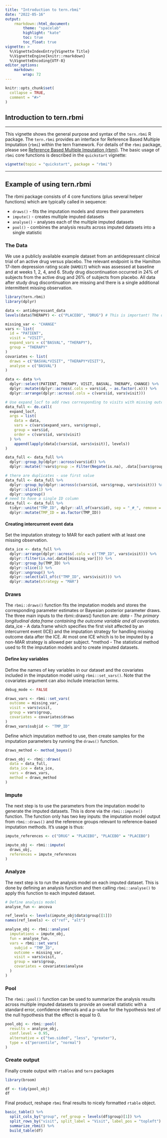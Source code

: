 ```yaml
---
title: "Introduction to tern.rbmi"
date: "2022-05-16"
output:
    rmarkdown::html_document:
        theme: "spacelab"
        highlight: "kate"
        toc: true
        toc_float: true
vignette: >
  %\VignetteIndexEntry{Vignette Title}
  %\VignetteEngine{knitr::rmarkdown}
  %\VignetteEncoding{UTF-8}
editor_options:
    markdown:
        wrap: 72
---
```


```r
knitr::opts_chunk$set(
  collapse = TRUE,
  comment = "#>"
)
```

## Introduction to tern.rbmi

---------

This vignette shows the general purpose and syntax of the `tern.rbmi` R package.
The `tern.rbmi` provides an interface for Reference Based Multiple Imputation (`rbmi`) within the tern framework. For details of the `rbmi` package, please see [Reference Based Multiple Imputation (rbmi)](https://github.com/insightsengineering/rbmi). The basic usage of `rbmi` core functions is described
in the `quickstart` vignette:

```r
vignette(topic = "quickstart", package = "rbmi")
```
---------

## Example of using tern.rbmi

The rbmi package consists of 4 core functions (plus several helper functions) which are typically called in sequence:

* `draws()` - fits the imputation models and stores their parameters
* `impute()` - creates multiple imputed datasets
* `analyse()` - analyses each of the multiple imputed datasets
* `pool()` - combines the analysis results across imputed datasets into a single statistic

### The Data

We use a publicly available example dataset from an antidepressant clinical trial of an active drug versus placebo. The relevant endpoint is the Hamilton 17-item depression rating scale (`HAMD17`) which was assessed at baseline and at weeks 1, 2, 4, and 6. Study drug discontinuation occurred in 24% of subjects from the active drug and 26% of subjects from placebo. All data after study drug discontinuation are missing and there is a single additional intermittent missing observation.

```r
library(tern.rbmi)
library(dplyr)
```

```r
data <- antidepressant_data
levels(data$THERAPY) <- c("PLACEBO", "DRUG") # This is important! The order defines the computation order later

missing_var <- "CHANGE"
vars <- list(
  id = "PATIENT",
  visit = "VISIT",
  expand_vars = c("BASVAL", "THERAPY"),
  group = "THERAPY"
)
covariates <- list(
  draws = c("BASVAL*VISIT", "THERAPY*VISIT"),
  analyse = c("BASVAL")
)

data <- data %>%
  dplyr::select(PATIENT, THERAPY, VISIT, BASVAL, THERAPY, CHANGE) %>%
  dplyr::mutate(dplyr::across(.cols = vars$id, ~ as.factor(.x))) %>%
  dplyr::arrange(dplyr::across(.cols = c(vars$id, vars$visit)))
```



```r
# Use expand_locf to add rows corresponding to visits with missing outcomes to the dataset
data_full <- do.call(
  expand_locf,
  args = list(
    data = data,
    vars = c(vars$expand_vars, vars$group),
    group = vars$id,
    order = c(vars$id, vars$visit)
  ) %>%
    append(lapply(data[c(vars$id, vars$visit)], levels))
)

data_full <- data_full %>%
  dplyr::group_by(dplyr::across(vars$id)) %>%
  dplyr::mutate(!!vars$group := Filter(Negate(is.na), .data[[vars$group]])[1])

# there are duplicates - use first value
data_full <- data_full %>%
  dplyr::group_by(dplyr::across(c(vars$id, vars$group, vars$visit))) %>%
  dplyr::slice(1) %>%
  dplyr::ungroup()
# need to have a single ID column
data_full <- data_full %>%
  tidyr::unite("TMP_ID", dplyr::all_of(vars$id), sep = "_#_", remove = FALSE) %>%
  dplyr::mutate(TMP_ID = as.factor(TMP_ID))
```


#### Creating intercurrent event data

Set the imputation strategy to MAR for each patient with at least one missing observation.

```r
data_ice <- data_full %>%
  dplyr::arrange(dplyr::across(.cols = c("TMP_ID", vars$visit))) %>%
  dplyr::filter(is.na(.data[[missing_var]])) %>%
  dplyr::group_by(TMP_ID) %>%
  dplyr::slice(1) %>%
  dplyr::ungroup() %>%
  dplyr::select(all_of(c("TMP_ID", vars$visit))) %>%
  dplyr::mutate(strategy = "MAR")
```

### Draws

The `rbmi::draws()` function fits the imputation models and stores the corresponding parameter estimates or Bayesian posterior parameter draws. The three main inputs to the rbmi::draws() function are:
  *data - The primary longitudinal data.frame containing the outcome variable and all covariates.
  *data_ice - A data.frame which specifies the first visit affected by an intercurrent event (ICE) and the imputation strategy for handling missing outcome data after the ICE. At most one ICE which is to be imputed by a non-MAR strategy is allowed per subject.
  *method - The statistical method used to fit the imputation models and to create imputed datasets.


#### Define key variables

Define the names of key variables in our dataset and the covariates included in 
the imputation model using `rbmi::set_vars()`. Note that the covariates argument
can also include interaction terms.

```r
debug_mode <- FALSE

draws_vars <- rbmi::set_vars(
  outcome = missing_var,
  visit = vars$visit,
  group = vars$group,
  covariates = covariates$draws
)
draws_vars$subjid <- "TMP_ID"
```

Define which imputation method to use, then create samples for the imputation 
parameters by running the `draws()` function.

```r
draws_method <- method_bayes()

draws_obj <- rbmi::draws(
  data = data_full,
  data_ice = data_ice,
  vars = draws_vars,
  method = draws_method
)
```

### Impute

The next step is to use the parameters from the imputation model to generate the imputed datasets. This is done via the `rbmi::impute()` function. The function only has two key inputs: the imputation model output from `rbmi::draws()` and the reference groups relevant to reference-based imputation methods. It’s usage is thus:

```r
impute_references <- c("DRUG" = "PLACEBO", "PLACEBO" = "PLACEBO")

impute_obj <- rbmi::impute(
  draws_obj,
  references = impute_references
)
```

### Analyze

The next step is to run the analysis model on each imputed dataset. This is done by defining an analysis function and then calling `rbmi::analyse()` to apply this function to each imputed dataset.

```r
# Define analysis model
analyse_fun <- ancova

ref_levels <- levels(impute_obj$data$group[[1]])
names(ref_levels) <- c("ref", "alt")

analyse_obj <- rbmi::analyse(
  imputations = impute_obj,
  fun = analyse_fun,
  vars = rbmi::set_vars(
    subjid = "TMP_ID",
    outcome = missing_var,
    visit = vars$visit,
    group = vars$group,
    covariates = covariates$analyse
  )
)
```

### Pool

The `rbmi::pool()` function can be used to summarize the analysis results across multiple imputed datasets to provide an overall statistic with a standard error, confidence intervals and a p-value for the hypothesis test of the null hypothesis that the effect is equal to 0.

```r
pool_obj <- rbmi::pool(
  results = analyse_obj,
  conf.level = 0.95,
  alternative = c("two.sided", "less", "greater"),
  type = c("percentile", "normal")
)
```

### Create output

Finally create output with `rtables` and `tern` packages
```r
library(broom)

df <- tidy(pool_obj)
df
```

Final product, reshape `rbmi` final results to nicely formatted `rtable` object.

```r
basic_table() %>%
  split_cols_by("group", ref_group = levels(df$group)[1]) %>%
  split_rows_by("visit", split_label = "Visit", label_pos = "topleft") %>%
  summarize_rbmi() %>%
  build_table(df)
```



